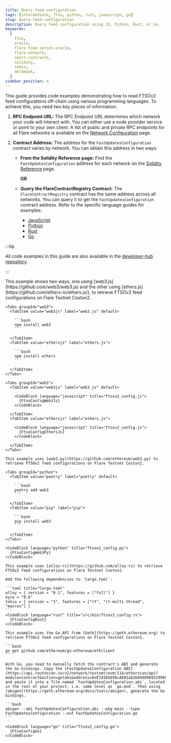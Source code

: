 ```yaml
---
title: Query feed configuration
tags: [intermediate, ftso, python, rust, javascript, go]
slug: query-feed-configuration
description: Query feed configuration using JS, Python, Rust, or Go.
keywords:
  [
    ftso,
    oracle,
    flare-time-series-oracle,
    flare-network,
    smart-contracts,
    solidity,
    remix,
    metamask,
  ]
sidebar_position: 4
---
```



This guide provides code examples demonstrating how to read FTSOv2 feed configurations off-chain using various programming languages. To achieve this, you need two key pieces of information:

1. **RPC Endpoint URL:** The RPC Endpoint URL determines which network your code will interact with. You can either use a node provider service or point to your own client. A list of public and private RPC endpoints for all Flare networks is available on the [Network Configuration](/network/overview#configuration) page.

2. **Contract Address:** The address for the `FastUpdatesConfiguration` contract varies by network. You can obtain this address in two ways:

   - **From the Solidity Reference page:** Find the `FastUpdatesConfiguration` address for each network on the [Solidity Reference](../solidity-reference) page.

     **OR**

   - **Query the FlareContractRegistry Contract:** The `FlareContractRegistry` contract has the same address across all networks. You can query it to get the `FastUpdatesConfiguration` contract address. Refer to the specific language guides for examples:
     - [JavaScript](/network/guides/flare-for-javascript-developers#make-query)
     - [Python](/network/guides/flare-for-python-developers#make-query)
     - [Rust](/network/guides/flare-for-rust-developers#make-query)
     - [Go](/network/guides/flare-for-go-developers#make-query)

:::tip

All code examples in this guide are also available in the [developer-hub repository](https://github.com/flare-foundation/developer-hub/tree/main/code_examples).

:::

<Tabs block>
  <TabItem value="JavaScript" label="JavaScript" default>
    This example shows two ways, one using [web3.js](https://github.com/web3/web3.js) and the other using [ethers.js](https://github.com/ethers-io/ethers.js/), to retrieve FTSOv2 feed configurations on Flare Testnet Coston2.

    <Tabs groupId="web3">
      <TabItem value="web3js" label="web3.js" default>

        ```bash
        npm install web3
        ```

      </TabItem>
      <TabItem value="ethersjs" label="ethers.js">

        ```bash
        npm install ethers
        ```

      </TabItem>
    </Tabs>

    <Tabs groupId="web3">
      <TabItem value="web3js" label="web3.js" default>

        <CodeBlock language="javascript" title="ftsov2_config.js">
          {FtsoConfigWeb3Js}
        </CodeBlock>

      </TabItem>
      <TabItem value="ethersjs" label="ethers.js">

        <CodeBlock language="javascript" title="ftsov2_config.js">
          {FtsoConfigEthersJs}
        </CodeBlock>

      </TabItem>
    </Tabs>

  </TabItem>
  <TabItem value="Python" label="Python">

    This example uses [web3.py](https://github.com/ethereum/web3.py) to retrieve FTSOv2 feed configurations on Flare Testnet Coston2.

    <Tabs groupId="python">
      <TabItem value="poetry" label="poetry" default>

        ```bash
        poetry add web3
        ```

      </TabItem>
      <TabItem value="pip" label="pip">

        ```bash
        pip install web3
        ```

      </TabItem>
    </Tabs>

    <CodeBlock language="python" title="ftsov2_config.py">
      {FtsoConfigWeb3Py}
    </CodeBlock>

  </TabItem>
  <TabItem value="Rust" label="Rust">

    This example uses [alloy-rs](https://github.com/alloy-rs) to retrieve FTSOv2 feed configurations on Flare Testnet Coston2.

    Add the following dependencies to `Cargo.toml`:

    ```toml title="Cargo.toml"
    alloy = { version = "0.1", features = ["full"] }
    eyre = "0.6"
    tokio = { version = "1", features = ["rt", "rt-multi-thread", "macros"] }
    ```
    <CodeBlock language="rust" title="src/bin/ftsov2_config.rs">
      {FtsoConfigRust}
    </CodeBlock>

  </TabItem>
  <TabItem value="Go" label="Go">

    This example uses the Go API from [Geth](https://geth.ethereum.org) to retrieve FTSOv2 feed configurations on Flare Testnet Coston2.

    ```bash
    go get github.com/ethereum/go-ethereum/ethclient
    ```

    With Go, you need to manually fetch the contract's ABI and generate the Go bindings. Copy the [FastUpdatesConfiguration ABI](https://api.routescan.io/v2/network/testnet/evm/114/etherscan/api?module=contract&action=getabi&address=0xE7d1D5D58cAE01a82b84989A931999Cb34A86B14&format=raw) and paste it into a file named `FastUpdatesConfiguration.abi`, located in the root of your project, i.e. same level as `go.mod`. Then using [abigen](https://geth.ethereum.org/docs/tools/abigen), generate the Go bindings.

    ```bash
    abigen --abi FastUpdatesConfiguration.abi --pkg main --type FastUpdatesConfiguration --out FastUpdatesConfiguration.go
    ```

    <CodeBlock language="go" title="ftsov2_config.go">
      {FtsoConfigGo}
    </CodeBlock>

  </TabItem>
</Tabs>
